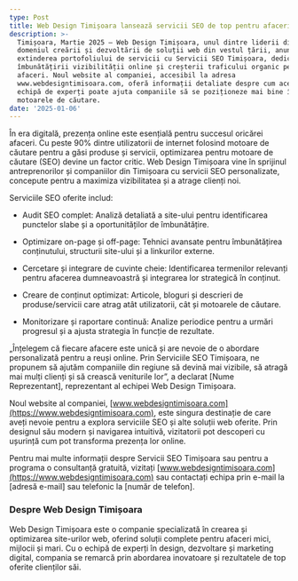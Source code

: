 ```yaml
---
type: Post
title: Web Design Timișoara lansează servicii SEO de top pentru afaceri din Timișoara
description: >-
  Timișoara, Martie 2025 – Web Design Timișoara, unul dintre liderii din
  domeniul creării și dezvoltării de soluții web din vestul țării, anunță
  extinderea portofoliului de servicii cu Servicii SEO Timișoara, dedicate
  îmbunătățirii vizibilității online și creșterii traficului organic pentru
  afaceri. Noul website al companiei, accesibil la adresa
  www.webdesigntimisoara.com, oferă informații detaliate despre cum această
  echipă de experți poate ajuta companiile să se poziționeze mai bine în
  motoarele de căutare.
date: '2025-01-06'
---
```

În era digitală, prezența online este esențială pentru succesul oricărei afaceri. Cu peste 90% dintre utilizatorii de internet folosind motoare de căutare pentru a găsi produse și servicii, optimizarea pentru motoare de căutare (SEO) devine un factor critic. Web Design Timișoara vine în sprijinul antreprenorilor și companiilor din Timișoara cu servicii SEO personalizate, concepute pentru a maximiza vizibilitatea și a atrage clienți noi.

Serviciile SEO oferite includ:

*   Audit SEO complet: Analiză detaliată a site-ului pentru identificarea punctelor slabe și a oportunităților de îmbunătățire.

*   Optimizare on-page și off-page: Tehnici avansate pentru îmbunătățirea conținutului, structurii site-ului și a linkurilor externe.

*   Cercetare și integrare de cuvinte cheie: Identificarea termenilor relevanți pentru afacerea dumneavoastră și integrarea lor strategică în conținut.

*   Creare de conținut optimizat: Articole, bloguri și descrieri de produse/servicii care atrag atât utilizatorii, cât și motoarele de căutare.

*   Monitorizare și raportare continuă: Analize periodice pentru a urmări progresul și a ajusta strategia în funcție de rezultate.

„Înțelegem că fiecare afacere este unică și are nevoie de o abordare personalizată pentru a reuși online. Prin Serviciile SEO Timișoara, ne propunem să ajutăm companiile din regiune să devină mai vizibile, să atragă mai mulți clienți și să crească veniturile lor”, a declarat \[Nume Reprezentant], reprezentant al echipei Web Design Timișoara.

Noul website al companiei, [www.webdesigntimisoara.com](https://www.webdesigntimisoara.com), este singura destinație de care aveți nevoie pentru a explora serviciile SEO și alte soluții web oferite. Prin designul său modern și navigarea intuitivă, vizitatorii pot descoperi cu ușurință cum pot transforma prezența lor online.

Pentru mai multe informații despre Servicii SEO Timișoara sau pentru a programa o consultanță gratuită, vizitați [www.webdesigntimisoara.com](https://www.webdesigntimisoara.com) sau contactați echipa prin e-mail la \[adresă e-mail] sau telefonic la \[număr de telefon].

### Despre Web Design Timișoara

Web Design Timișoara este o companie specializată în crearea și optimizarea site-urilor web, oferind soluții complete pentru afaceri mici, mijlocii și mari. Cu o echipă de experți în design, dezvoltare și marketing digital, compania se remarcă prin abordarea inovatoare și rezultatele de top oferite clienților săi.
